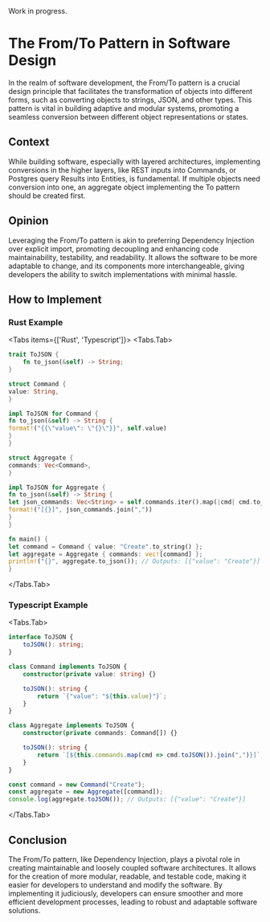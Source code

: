 
<Callout type="warning" emoji="⚠️">
  Work in progress.
</Callout>

# The From/To Pattern in Software Design

In the realm of software development, the From/To pattern is a crucial design principle that facilitates the transformation of objects into different forms, such as converting objects to strings, JSON, and other types. This pattern is vital in building adaptive and modular systems, promoting a seamless conversion between different object representations or states.

## Context

While building software, especially with layered architectures, implementing conversions in the higher layers, like REST inputs into Commands, or Postgres query Results into Entities, is fundamental. If multiple objects need conversion into one, an aggregate object implementing the To pattern should be created first.

## Opinion

Leveraging the From/To pattern is akin to preferring Dependency Injection over explicit import, promoting decoupling and enhancing code maintainability, testability, and readability. It allows the software to be more adaptable to change, and its components more interchangeable, giving developers the ability to switch implementations with minimal hassle.

## How to Implement

### Rust Example

<Tabs items={['Rust', 'Typescript']}>
<Tabs.Tab>
```rust
trait ToJSON {
    fn to_json(&self) -> String;
}

struct Command {
value: String,
}

impl ToJSON for Command {
fn to_json(&self) -> String {
format!("{{\"value\": \"{}\"}}", self.value)
}
}

struct Aggregate {
commands: Vec<Command>,
}

impl ToJSON for Aggregate {
fn to_json(&self) -> String {
let json_commands: Vec<String> = self.commands.iter().map(|cmd| cmd.to_json()).collect();
format!("[{}]", json_commands.join(","))
}
}

fn main() {
let command = Command { value: "Create".to_string() };
let aggregate = Aggregate { commands: vec![command] };
println!("{}", aggregate.to_json()); // Outputs: [{"value": "Create"}]
}

````
</Tabs.Tab>

### Typescript Example
<Tabs.Tab>
```ts
interface ToJSON {
    toJSON(): string;
}

class Command implements ToJSON {
    constructor(private value: string) {}

    toJSON(): string {
        return `{"value": "${this.value}"}`;
    }
}

class Aggregate implements ToJSON {
    constructor(private commands: Command[]) {}

    toJSON(): string {
        return `[${this.commands.map(cmd => cmd.toJSON()).join(",")}]`;
    }
}

const command = new Command("Create");
const aggregate = new Aggregate([command]);
console.log(aggregate.toJSON()); // Outputs: [{"value": "Create"}]
````

</Tabs.Tab>
</Tabs>

## Conclusion

The From/To pattern, like Dependency Injection, plays a pivotal role in creating maintainable and loosely coupled software architectures. It allows for the creation of more modular, readable, and testable code, making it easier for developers to understand and modify the software. By implementing it judiciously, developers can ensure smoother and more efficient development processes, leading to robust and adaptable software solutions.
